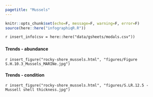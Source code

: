 ```yaml
---
pagetitle: "Mussels"
---
```


```r
knitr::opts_chunk$set(echo=F, message=F, warning=F, error=F)
source(here::here("infographiqR.R"))
```

`r insert_info(csv = here::here("data/gsheets/modals.csv"))`


### {.tabset}

#### Trends - abundance

`r insert_figure("rocky-shore_mussels.html", "figures/Figure S.H.10.3_Mussels_MARINe.jpg")`

#### Trends - condition

`r insert_figure("rocky-shore_mussels.html", "figures/S.LR.12.5 - Mussell shell thickness.jpg")`
